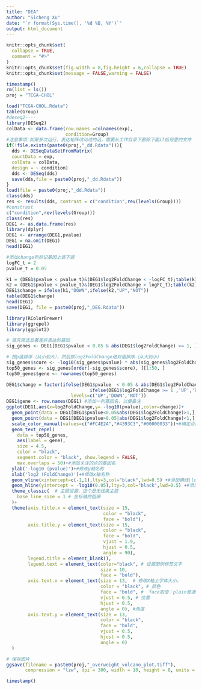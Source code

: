 ```yaml
---
title: "DEA"
author: "Sicheng Xu"
date: "`r format(Sys.time(), '%d %B, %Y')`"
output: html_document
---
```


```r
knitr::opts_chunk$set(
  collapse = TRUE,
  comment = "#>"
)
knitr::opts_chunk$set(fig.width = 8,fig.height = 6,collapse = TRUE)
knitr::opts_chunk$set(message = FALSE,warning = FALSE)
```

```r
timestamp()
rm(list = ls())
proj = "TCGA-CHOL"
```

```r
load("TCGA-CHOL.Rdata")
table(Group)
#deseq2----
library(DESeq2)
colData <- data.frame(row.names =colnames(exp), 
                      condition=Group)
#注意事项:如果多次运行，表达矩阵改动过的话，需要从工作目录下删除下面if括号里的文件
if(!file.exists(paste0(proj,"_dd.Rdata"))){
  dds <- DESeqDataSetFromMatrix(
  countData = exp,
  colData = colData,
  design = ~ condition)
  dds <- DESeq(dds)
  save(dds,file = paste0(proj,"_dd.Rdata"))
}
load(file = paste0(proj,"_dd.Rdata"))
class(dds)
res <- results(dds, contrast = c("condition",rev(levels(Group))))
#constrast
c("condition",rev(levels(Group)))
class(res)
DEG1 <- as.data.frame(res)
library(dplyr)
DEG1 <- arrange(DEG1,pvalue)
DEG1 = na.omit(DEG1)
head(DEG1)

#添加change列标记基因上调下调
logFC_t = 2
pvalue_t = 0.05

k1 = (DEG1$pvalue < pvalue_t)&(DEG1$log2FoldChange < -logFC_t);table(k1)
k2 = (DEG1$pvalue < pvalue_t)&(DEG1$log2FoldChange > logFC_t);table(k2)
DEG1$change = ifelse(k1,"DOWN",ifelse(k2,"UP","NOT"))
table(DEG1$change)
head(DEG1)
save(DEG1, file = paste0(proj,"_DEG.Rdata"))
```

```r
library(RColorBrewer)
library(ggrepel)
library(ggplot2)

# 首先筛选显著差异表达的基因
sig_genes <- DEG1[DEG1$pvalue < 0.05 & abs(DEG1$log2FoldChange) >= 1, ]

# 按p值排序（从小到大），然后按log2FoldChange绝对值排序（从大到小）
sig_genes$score <- -log10(sig_genes$pvalue) * abs(sig_genes$log2FoldChange)
top50_genes <- sig_genes[order(-sig_genes$score), ][1:50, ]
top50_genes$gene <- rownames(top50_genes)

DEG1$change = factor(ifelse(DEG1$pvalue  < 0.05 & abs(DEG1$log2FoldChange) >= 1, 
                               ifelse(DEG1$log2FoldChange >= 1 ,'UP','DOWN'),'NOT'),
                        levels=c('UP','DOWN','NOT'))
DEG1$gene <- row.names(DEG1) #添加一列基因名，以便备注
ggplot(DEG1,aes(x=log2FoldChange,y= -log10(pvalue),color=change))+
  geom_point(data = DEG1[DEG1$pvalue<0.05&abs(DEG1$log2FoldChange)>1,],size = 5)+ 
  geom_point(data = DEG1[DEG1$pvalue>0.05|abs(DEG1$log2FoldChange)<1,],size = 4)+
  scale_color_manual(values=c("#FC4E2A","#4393C3","#00000033"))+#确定点的颜色
  geom_text_repel(
    data = top50_genes,
    aes(label = gene),
    size = 4.5,
    color = "black",
    segment.color = "black", show.legend = FALSE,
    max.overlaps = 50)+#添加关注的点的基因名
  ylab('-log10 (pvalue)')+#修改y轴名称
  xlab('log2 (FoldChange)')+#修改x轴名称
  geom_vline(xintercept=c(-1,1),lty=3,col="black",lwd=0.5) +#添加横线|logFoldChange|>1
  geom_hline(yintercept = -log10(0.05),lty=3,col="black",lwd=0.5) +#添加竖线padj<0.05
  theme_classic(  # 主题设置，这个是无线条主题
    base_line_size = 1 # 坐标轴的粗细
  )+
  theme(axis.title.x = element_text(size = 15, 
                                    color = "black",
                                    face = "bold"),
        axis.title.y = element_text(size = 15,
                                    color = "black",
                                    face = "bold", 
                                    vjust = 1.9, 
                                    hjust = 0.5, 
                                    angle = 90),
        legend.title = element_blank(),
        legend.text = element_text(color="black", # 设置图例标签文字
                                   size = 10, 
                                   face = "bold"),
        axis.text.x = element_text(size = 13,  # 修改X轴上字体大小，
                                   color = "black", # 颜色
                                   face = "bold", #  face取值：plain普通，bold加粗，italic斜体，bold.italic斜体加粗
                                   vjust = 0.5, # 位置
                                   hjust = 0.5, 
                                   angle = 0), #角度
        axis.text.y = element_text(size = 13,  
                                   color = "black",
                                   face = "bold", 
                                   vjust = 0.5, 
                                   hjust = 0.5, 
                                   angle = 0) 
  )

# 保存图片
ggsave(filename = paste0(proj,"_overweight_volcano_plot.tiff"), 
       compression = "lzw", dpi = 300, width = 10, height = 8, units = "in")
```

```r
timestamp()
```

